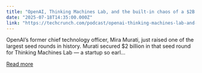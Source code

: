 ```yaml
---
title: "OpenAI, Thinking Machines Lab, and the built-in chaos of a $2B seed round"
date: "2025-07-18T14:35:00.000Z"
link: "https://techcrunch.com/podcast/openai-thinking-machines-lab-and-the-built-in-chaos-of-a-2b-seed-round/"
---
```


OpenAI’s former chief technology officer, Mira Murati, just raised one of the largest seed rounds in history. Murati secured $2 billion in that seed round for Thinking Machines Lab — a startup so earl...

[Read more](https://techcrunch.com/podcast/openai-thinking-machines-lab-and-the-built-in-chaos-of-a-2b-seed-round/)
